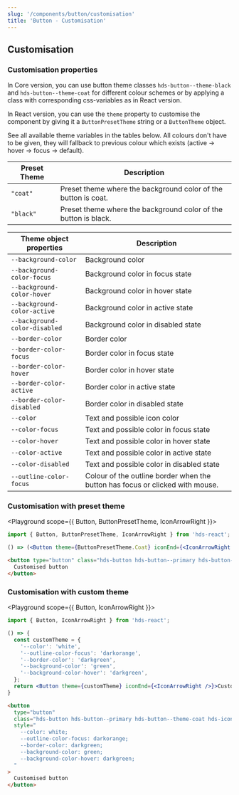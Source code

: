 ```yaml
---
slug: '/components/button/customisation'
title: 'Button - Customisation'
---
```




## Customisation

### Customisation properties
In Core version, you can use button theme classes `hds-button--theme-black` and `hds-button--theme-coat` for different colour schemes or by applying a class with corresponding css-variables as in React version.

In React version, you can use the `theme` property to customise the component by giving it a `ButtonPresetTheme` string or a `ButtonTheme` object.

See all available theme variables in the tables below. All colours don't have to be given,
they will fallback to previous colour which exists (active -> hover -> focus -> default).


| Preset Theme       | Description                              |
| ------------------ | ---------------------------------------- |
| <code>"coat"</code>  | Preset theme where the background color of the button is coat.  |
| <code>"black"</code> | Preset theme where the background color of the button is black. |

| Theme object properties     | Description                     |
| ------------------ | ---------------------------------------- |
| <code>--background-color</code> | Background color | 
| <code>--background-color-focus</code> | Background color in focus state |
| <code>--background-color-hover</code> | Background color in hover state |
| <code>--background-color-active</code> | Background color in active state |
| <code>--background-color-disabled</code> | Background color in disabled state |
| <code>--border-color</code> | Border color |
| <code>--border-color-focus</code> | Border color in focus state |
| <code>--border-color-hover</code> | Border color in hover state |
| <code>--border-color-active</code> | Border color in active state |
| <code>--border-color-disabled</code> | Border color in disabled state |
| <code>--color</code> | Text and possible icon color |
| <code>--color-focus</code> | Text and possible color in focus state |
| <code>--color-hover</code> | Text and possible color in hover state |
| <code>--color-active</code> | Text and possible color in active state |
| <code>--color-disabled</code> | Text and possible color in disabled state |
| <code>--outline-color-focus</code> | Colour of the outline border when the button has focus or clicked with mouse.   |


### Customisation with preset theme

<Playground scope={{ Button, ButtonPresetTheme, IconArrowRight }}>


  ```jsx
import { Button, ButtonPresetTheme, IconArrowRight } from 'hds-react';

() => (<Button theme={ButtonPresetTheme.Coat} iconEnd={<IconArrowRight />}>Customised button</Button>)
```

```html
<button type="button" class="hds-button hds-button--primary hds-button--theme-coat hds-icon--arrow-right hds-icon-end--arrow-right">
  Customised button
</button>
```

</Playground>

### Customisation with custom theme

<Playground scope={{ Button, IconArrowRight }}>


  ```jsx
import { Button, IconArrowRight } from 'hds-react';

() => { 
    const customTheme = {
      '--color': 'white',
      '--outline-color-focus': 'darkorange',
      '--border-color': 'darkgreen',
      '--background-color': 'green',
      '--background-color-hover': 'darkgreen',
    };
    return <Button theme={customTheme} iconEnd={<IconArrowRight />}>Customised button</Button>;
}
```

```html
<button
  type="button"
  class="hds-button hds-button--primary hds-button--theme-coat hds-icon--arrow-right hds-icon-end--arrow-right"
  style="
    --color: white;
    --outline-color-focus: darkorange;
    --border-color: darkgreen;
    --background-color: green;
    --background-color-hover: darkgreen;
  "
>
  Customised button
</button>
```

</Playground>
